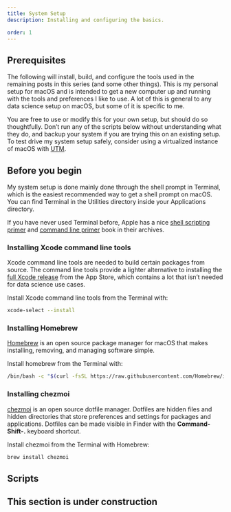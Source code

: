 ```yaml
---
title: System Setup
description: Installing and configuring the basics.

order: 1
---
```


## Prerequisites

The following will install, build, and configure the tools used in the remaining posts in this series (and some other things). This is my personal setup for macOS and is intended to get a new computer up and running with the tools and preferences I like to use. A lot of this is general to any data science setup on macOS, but some of it is specific to me.

You are free to use or modify this for your own setup, but should do so thoughtfully. Don't run any of the scripts below without understanding what they do, and backup your system if you are trying this on an existing setup. To test drive my system setup safely, consider using a virtualized instance of macOS with [UTM](https://github.com/utmapp/UTM).

::: {.callout-note}
## Before you begin

My system setup is done mainly done through the shell prompt in Terminal, which is the easiest recommended way to get a shell prompt on macOS. You can find Terminal in the Utilities directory inside your Applications directory.

If you have never used Terminal before, Apple has a nice [shell scripting primer](https://developer.apple.com/library/archive/documentation/OpenSource/Conceptual/ShellScripting/Introduction/Introduction.html) and [command line primer](https://developer.apple.com/library/archive/documentation/OpenSource/Conceptual/ShellScripting/CommandLInePrimer/CommandLine.html) book in their archives. 
:::

### Installing Xcode command line tools

Xcode command line tools are needed to build certain packages from source. The command line tools provide a lighter alternative to installing the [full Xcode release](https://itunes.apple.com/ca/app/xcode/id497799835?mt=12) from the App Store, which contains a lot that isn't needed for data science use cases.

Install Xcode command line tools from the Terminal with:

```bash
xcode-select --install
```

### Installing Homebrew

[Homebrew](https://brew.sh/) is an open source package manager for macOS that makes installing, removing, and managing software simple.

Install homebrew from the Terminal with:

```bash
/bin/bash -c "$(curl -fsSL https://raw.githubusercontent.com/Homebrew/install/HEAD/install.sh)"
```

### Installing chezmoi

[chezmoi](https://www.chezmoi.io) is an open source dotfile manager. Dotfiles are hidden files and hidden directories that store preferences and settings for packages and applications. Dotfiles can be made visible in Finder with the **Command-Shift-.** keyboard shortcut.

Install chezmoi from the Terminal with Homebrew:

```bash
brew install chezmoi
```

## Scripts

::: {.callout-caution}
## This section is under construction
:::
